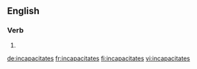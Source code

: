==English==

===Verb===
{{head|en|verb form}}

# {{en-third-person singular of|incapacitate}}

[[de:incapacitates]]
[[fr:incapacitates]]
[[fi:incapacitates]]
[[vi:incapacitates]]